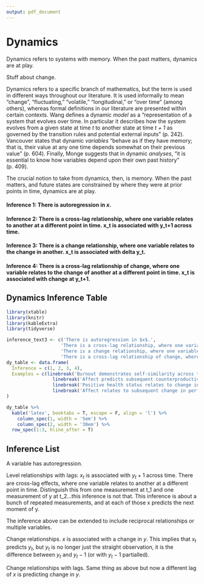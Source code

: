 ```yaml
---
output: pdf_document
---
```


# Dynamics

Dynamics refers to systems with memory. When the past matters, dynamics are at play. 

Stuff about change.

Dynamics refers to a specific branch of mathematics, but the term is used in different ways throughout our literature. It is used informally to mean "change", "fluctuating," "volatile," "longitudinal," or "over time" (among others), whereas formal definitions in our literature are presented within certain contexts. Wang defines a dynamic *model* as a "representation of a system that evolves over time. In particular it describes how the system evolves from a given state at time *t* to another state at time *t + 1* as governed by the transition rules and potential external inputs" (p. 242). Vancouver states that dynamic *variables* "behave as if they have memory; that is, their value at any one time depends somewhat on their previous value" (p. 604). Finally, Monge suggests that in dynamic *analyses*, "it is essential to know how variables depend upon their own past history" (p. 409). 

The crucial notion to take from dynamics, then, is memory. When the past matters, and future states are constrained by where they were at prior points in time, dynamics are at play.

#### Inference 1: There is autoregression in $x$. 

#### Inference 2: There is a cross-lag relationship, where one variable relates to another at a different point in time. x_t is associated with y_t+1 across time. 

#### Inference 3: There is a change relationship, where one variable relates to the change in another. x_t is associated with delta y_t.

#### Inference 4: There is a cross-lag relationship of change, where one variable relates to the change of another at a different point in time. x_t is associated with change at y_t+1.

## Dynamics Inference Table

```r
library(xtable)
library(knitr)
library(kableExtra)
library(tidyverse)

inference_text3 <- c('There is autoregression in $x$.',
                    'There is a cross-lag relationship, where one variable relates to another at a different point in time. x_t is associated with y_t+1 across time.',
                    'There is a change relationship, where one variable relates to the change in another. x_t is associated with delta y_t.',
                    'There is a cross-lag relationship of change, where one variable relates to the change of another at a different point in time. x_t is associated with change at y_t+1.')
dy_table <- data.frame(
  Inference = c(1, 2, 3, 4),
  Examples = c(linebreak('Burnout demonstrates self-similarity across time.\nPerformance relates to subsequent performance.'),
                 linebreak('Affect predicts subsequent counterproductive work behaviors.\nTurnover relates to subsequent firm performance.'),
                 linebreak('Positive health status relates to change in happiness.\nAnxiety relates to changes in performance.'),
                 linebreak('Affect relates to subsequent change in performance.\nHelping behaviors predict subsequent depletion changes.'))
)

dy_table %>%
  kable('latex', booktabs = T, escape = F, align = 'l') %>%
    column_spec(1, width = '5em') %>%
    column_spec(2, width = '30em') %>%
  row_spec(1:3, hline_after = T)


```



## Inference List

A variable has autoregression.

Level relationships with lags: $x_t$ is associated with $y_t+1$ across time. There are cross-lag effects, where one variable relates to another at a different point in time. Distinguish this from one measurement at t_1 and one measurement of y at t_2...this inference is not that. This inference is about a bunch of repeated measurements, and at each of those x predicts the next moment of y.

The inference above can be extended to include reciprocal relationships or multiple variables.

Change relationships. $x$ is associated with a change in $y$. This implies that $x_t$ predicts $y_t$, but $y_t$ is no longer just the straight observation, it is the difference between $y_t$ and $y_t-1$ (or with $y_t-1$ partialled). 

Change relationships with lags. Same thing as above but now a different lag of $x$ is predicting change in $y$. 







